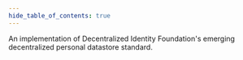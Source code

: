 ```yaml
---
hide_table_of_contents: true
---
```



An implementation of <TooltipWrapper trigger="DIF">Decentralized Identity Foundation</TooltipWrapper>'s emerging decentralized personal datastore standard.
